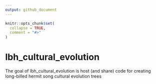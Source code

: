 ```yaml
---
output: github_document
---
```


<!-- README.md is generated from README.Rmd. Please edit that file -->

```r
knitr::opts_chunk$set(
  collapse = TRUE,
  comment = "#>"
)
```

# lbh_cultural_evolution

<!-- badges: start -->
<!-- badges: end -->

The goal of lbh_cultural_evolution is host (and share) code for creating long-billed hermit song cultural evolution trees
